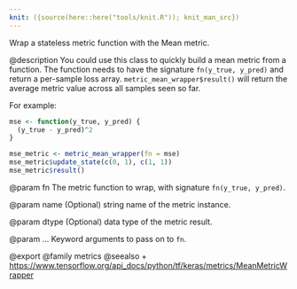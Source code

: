 ```yaml
---
knit: ({source(here::here("tools/knit.R")); knit_man_src})
---
```

Wrap a stateless metric function with the Mean metric.

@description
You could use this class to quickly build a mean metric from a function. The
function needs to have the signature `fn(y_true, y_pred)` and return a
per-sample loss array. `metric_mean_wrapper$result()` will return
the average metric value across all samples seen so far.

For example:

```r
mse <- function(y_true, y_pred) {
  (y_true - y_pred)^2
}

mse_metric <- metric_mean_wrapper(fn = mse)
mse_metric$update_state(c(0, 1), c(1, 1))
mse_metric$result()
```

@param fn
The metric function to wrap, with signature
`fn(y_true, y_pred)`.

@param name
(Optional) string name of the metric instance.

@param dtype
(Optional) data type of the metric result.

@param ...
Keyword arguments to pass on to `fn`.

@export
@family metrics
@seealso
+ <https://www.tensorflow.org/api_docs/python/tf/keras/metrics/MeanMetricWrapper>

